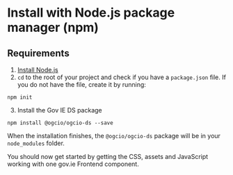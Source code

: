 
<Meta title="Docs/Install with npm" />

<h1>Install with Node.js package manager (npm)</h1>
<h2>Requirements</h2>

1. [Install Node.js](https://nodejs.org/en/)
2. `cd` to the root of your project and check if you have a `package.json` file. If you do not have the file, create it by running:

```
npm init
```

3. Install the Gov IE DS package

```
npm install @ogcio/ogcio-ds --save
```

When the installation finishes, the `@ogcio/ogcio-ds` package will be in your `node_modules` folder.

You should now get started by <Link href='?path=/docs/docs-get-started--docs'>getting the CSS, assets and JavaScript working</Link> with one gov.ie Frontend component.
